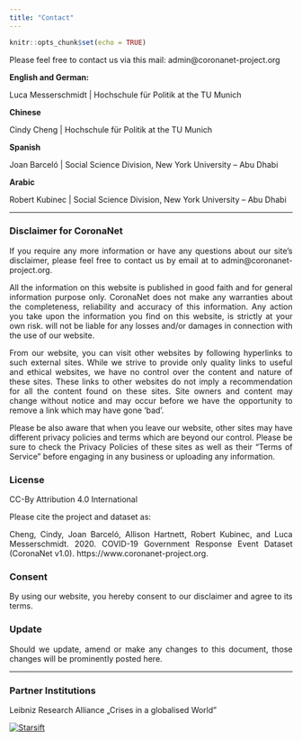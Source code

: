 ```yaml
---
title: "Contact"
---
```

```r
knitr::opts_chunk$set(echo = TRUE)
```

<div style="text-align: justify"> 

Please feel free to contact us via this mail: admin@coronanet-project.org

**English and German:**

Luca Messerschmidt | Hochschule für Politik at the TU Munich 

**Chinese**

Cindy Cheng | Hochschule für Politik at the TU Munich 

**Spanish**

Joan Barceló | Social Science Division, New York University – Abu Dhabi 

**Arabic** 

Robert Kubinec | Social Science Division, New York University – Abu Dhabi

***

### Disclaimer for CoronaNet {-}

If you require any more information or have any questions about our site's disclaimer, please feel free to contact us by email at to admin@coronanet-project.org.

All the information on this website is published in good faith and for general information purpose only. CoronaNet does not make any warranties about the completeness, reliability and accuracy of this information. Any action you take upon the information you find on this website, is strictly at your own risk. will not be liable for any losses and/or damages in connection with the use of our website.

From our website, you can visit other websites by following hyperlinks to such external sites. While we strive to provide only quality links to useful and ethical websites, we have no control over the content and nature of these sites. These links to other websites do not imply a recommendation for all the content found on these sites. Site owners and content may change without notice and may occur before we have the opportunity to remove a link which may have gone ‘bad'.

Please be also aware that when you leave our website, other sites may have different privacy policies and terms which are beyond our control. Please be sure to check the Privacy Policies of these sites as well as their "Terms of Service" before engaging in any business or uploading any information.

### License {-}

CC-By Attribution 4.0 International

Please cite the project and dataset as:

Cheng, Cindy, Joan Barceló, Allison Hartnett, Robert Kubinec, and Luca Messerschmidt. 2020. COVID-19 Government Response Event Dataset (CoronaNet v1.0). https://www.coronanet-project.org.

### Consent {-}

By using our website, you hereby consent to our disclaimer and agree to its terms.

### Update {-}

Should we update, amend or make any changes to this document, those changes will be prominently posted here.

</div>

***
### Partner Institutions {-}

Leibniz Research Alliance „Crises in a globalised World”

<div style="width:150px; height:112px">
[![Starsift](img/LFV.png)](https://www.leibniz-krisen.de/en.html)
</div>
